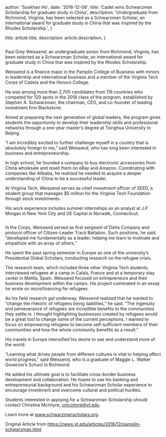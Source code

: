 

  author: 'Sookhan Ho',
  date: '2016-12-06',
  title: 'Cadet wins Schwarzman Scholarship for graduate study in China',
  description:
    'Undergraduate from Richmond, Virginia, has been selected as a Schwarzman Scholar, an international award for graduate study in China that was inspired by the Rhodes Scholarship.',
}


  title: article.title,
  description: article.description,
}


<Image src={schwarzmanHeadshot} alt="" />

Paul Grey Weissend, an undergraduate senior from Richmond, Virginia, has been selected as a Schwarzman Scholar, an international award for graduate study in China that was inspired by the Rhodes Scholarship.

Weissend is a finance major in the Pamplin College of Business with minors in leadership and international business and a member of the Virginia Tech Corps of Cadets and the Honors College.

He was among more than 2,700 candidates from 119 countries who competed for 129 spots in the 2018 class of the program, established by Stephen A. Schwarzman, the chairman, CEO, and co-founder of leading investment firm Blackstone.

Aimed at preparing the next generation of global leaders, the program gives students the opportunity to develop their leadership skills and professional networks through a one-year master’s degree at Tsinghua University in Beijing.

“I am incredibly excited to further challenge myself in a country that is absolutely foreign to me,” said Weissend, who has long been interested in business and entrepreneurship.

In high school, he founded a company to buy electronic accessories from China wholesale and resell them on eBay and Amazon. Coordinating with companies like Alibaba, he realized he needed to acquire a deeper understanding of China to be a successful leader.

At Virginia Tech, Weissend serves as chief investment officer of SEED, a student group that manages $5 million for the Virginia Tech Foundation through stock investments.

His work experience includes summer internships as an analyst at J.P. Morgan in New York City and GE Capital in Norwalk, Connecticut.

<Image src={obstacleCourse} alt="" />

In the Corps, Weissend served as first sergeant of Delta Company and protocol officer of Citizen-Leader Track Battalion. Such positions, he said, “developed me fundamentally as a leader, helping me learn to motivate and empathize with an array of others.”

He spent the past spring semester in Europe as one of the university’s Presidential Global Scholars, conducting research on the refugee crisis.

The research team, which included three other Virginia Tech students, interviewed refugees at a camp in Calais, France and at a temporary stay center in Melilla, Spain. Weissend focused on entrepreneurs and their business development within the camps. His project culminated in an essay he wrote on microfinancing for refugees.

As his field research got underway, Weissend realized that he wanted to “change the rhetoric of refugees being liabilities,” he said. “The ingenuity and perseverance of refugees are incredible benefits to the communities they settle in. I thought highlighting businesses created by refugees would be a great tool to change some of the current perceptions. I wanted to focus on empowering refugees to become self-sufficient members of their communities and how the whole community benefits as a result.”

His travels in Europe intensified his desire to see and understand more of the world.

“Learning what drives people from different cultures is vital to helping affect world progress," said Weissend, who is a graduate of Maggie L. Walker Governor’s School
in Richmond.

He added his ultimate goal is to facilitate cross-border business development and collaboration. He hopes to use his banking and entrepreneurial background and his Schwarzman Scholar experience to encourage investment and overcome cultural and political hurdles.

Students interested in applying for a Schwarzman Scholarship should contact Christina McIntyre, cmcintyre@vt.edu.

Learn more at www.schwarzmanscholars.org.    

Original Article from https://news.vt.edu/articles/2016/12/pamplin-schwarzman.html 
